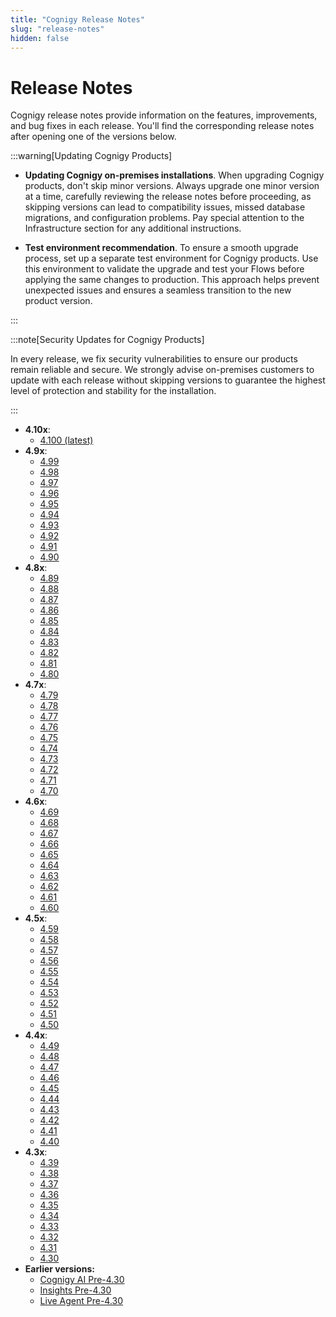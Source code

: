 ```yaml
---
title: "Cognigy Release Notes" 
slug: "release-notes" 
hidden: false 
---
```


# Release Notes

Cognigy release notes provide information on the features, improvements, and bug fixes in each release.
You'll find the corresponding release notes after opening one of the versions below.

:::warning[Updating Cognigy Products]

  - **Updating Cognigy on-premises installations**. When upgrading Cognigy products, don't skip minor versions. Always upgrade one minor version at a time, carefully reviewing the release notes before proceeding, as skipping versions can lead to compatibility issues, missed database migrations,
   and configuration problems. Pay special attention to the Infrastructure section for any additional instructions.

  - **Test environment recommendation**. To ensure a smooth upgrade process, set up a separate test environment for Cognigy products. Use this environment to validate the upgrade and test your Flows before applying the same changes to production. This approach helps prevent unexpected issues and ensures a seamless transition to the new product version.

:::


:::note[Security Updates for Cognigy Products]

  In every release, we fix security vulnerabilities to ensure our products remain reliable and secure. 
  We strongly advise on-premises customers to update with each release without skipping versions to guarantee the highest level of protection and stability for the installation.

:::


- **4.10x**:
    - [4.100 (latest)](4.100.mdx)
- **4.9x**:
    - [4.99](4.99.mdx)
    - [4.98](4.98.mdx)
    - [4.97](4.97.mdx)
    - [4.96](4.96.mdx)
    - [4.95](4.95.mdx)
    - [4.94](4.94.mdx) 
    - [4.93](4.93.mdx) 
    - [4.92](4.92.mdx)
    - [4.91](4.91.mdx)
    - [4.90](4.90.mdx)
- **4.8x**:
    - [4.89](4.89.mdx)
    - [4.88](4.88.mdx)
    - [4.87](4.87.mdx)
    - [4.86](4.86.mdx)
    - [4.85](4.85.mdx)
    - [4.84](4.84.mdx)
    - [4.83](4.83.mdx) 
    - [4.82](4.82.mdx)
    - [4.81](4.81.mdx)
    - [4.80](4.80.mdx)
- **4.7x**:
    - [4.79](4.79.mdx)
    - [4.78](4.78.mdx)
    - [4.77](4.77.mdx)
    - [4.76](4.76.mdx)
    - [4.75](4.75.mdx)
    - [4.74](4.74.mdx)
    - [4.73](4.73.mdx)
    - [4.72](4.72.mdx)
    - [4.71](4.71.mdx)
    - [4.70](4.70.mdx)
- **4.6x**:
    - [4.69](4.69.mdx)
    - [4.68](4.68.mdx)
    - [4.67](4.67.mdx)
    - [4.66](4.66.mdx)
    - [4.65](4.65.mdx)
    - [4.64](4.64.mdx)
    - [4.63](4.63.mdx)
    - [4.62](4.62.mdx)
    - [4.61](4.61.mdx)
    - [4.60](4.60.mdx)
- **4.5x**:
    - [4.59](4.59.mdx)
    - [4.58](4.58.mdx)
    - [4.57](4.57.mdx)
    - [4.56](4.56.mdx)
    - [4.55](4.55.mdx)
    - [4.54](4.54.mdx)
    - [4.53](4.53.mdx)
    - [4.52](4.52.mdx)
    - [4.51](4.51.mdx)
    - [4.50](4.50.mdx)
- **4.4x**:
    - [4.49](4.49.mdx)
    - [4.48](4.48.mdx)
    - [4.47](4.47.mdx)
    - [4.46](4.46.mdx)
    - [4.45](4.45.mdx)
    - [4.44](4.44.mdx)
    - [4.43](4.43.mdx)
    - [4.42](4.42.mdx)
    - [4.41](4.41.mdx)
    - [4.40](4.40.mdx)
- **4.3x**:
    - [4.39](4.39.mdx)
    - [4.38](4.38.mdx)
    - [4.37](4.37.mdx)
    - [4.36](4.36.mdx)
    - [4.35](4.35.mdx)
    - [4.34](4.34.mdx)
    - [4.33](4.33.mdx)
    - [4.32](4.32.mdx)
    - [4.31](4.31.mdx)
    - [4.30](4.30.mdx)
- **Earlier versions:**
    - [Cognigy AI Pre-4.30](earlier-versions/cognigy-ai-pre-4.30.mdx)
    - [Insights Pre-4.30](earlier-versions/insights-pre-4.30.mdx)
    - [Live Agent Pre-4.30](earlier-versions/live-agent-pre-4.30.mdx)
